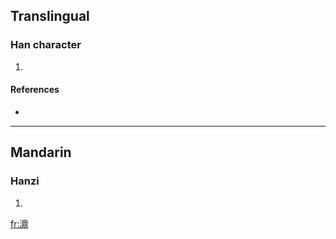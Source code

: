 ==Translingual==

===Han character===
{{Han char|rn=85|rad=水|as=13|sn=16|four=3612<sub>7</sub>|canj=水月山中 (EBUL)}}

# {{defn|Han|sort=水13}}

====References====
* {{Han ref|kx=0655.040|dkj=18458|hdz=31740.090|uh=6FCE|ud=28622|bh=E9EE|bd=59886}}

----

==Mandarin==

===Hanzi===
{{cmn-hanzi|pin=[[dǐng]] ([[ding3]])|wg=ting<sup>3</sup>}}

# {{defn|Mandarin}}

[[fr:濎]]